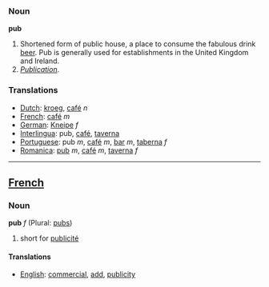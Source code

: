 ===Noun===

'''pub'''

#Shortened form of public house, a place to consume the fabulous drink [[beer]]. Pub is generally used for establishments in the United Kingdom and Ireland.
#''[[Publication]]''.

===Translations===
*[[Dutch]]: [[kroeg]], [[café]] ''n''
*[[French]]: [[café]] ''m''
*[[German]]: [[Kneipe]] ''f''
*[[Interlingua]]: pub, [[café]], [[taverna]]
*[[Portuguese]]: pub ''m'', [[café]] ''m'', [[bar]] ''m'', [[taberna]] ''f''
*[[Romanica]]: [[pub]] ''m'', [[café]] ''m'', [[taverna]] ''f''

----

==[[French]]==
===Noun===

'''pub''' ''f'' (Plural: [[pubs]])

# short for [[publicité]]

====Translations====
*[[English]]: [[commercial]], [[add]], [[publicity]]